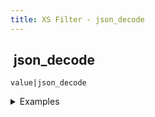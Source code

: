 ```yaml
---
title: XS Filter - json_decode
---
```


## <img src="../assets/docuBadge (11).png" alt="" data-size="line"> json\_decode <a href="#xs-json_decode" id="xs-json_decode"></a>

`value|json_decode`

<details>

<summary>Examples</summary>

```javascript
{"name":"John"}|json_decode    // Returns "{\"name\":\"John\"}
'[1,2,3]'|json_decode           // Returns "[1,2,3]"
```

</details>
